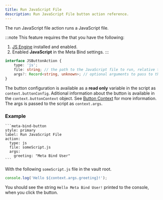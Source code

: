 ```yaml
---
title: Run JavaScript File
description: Run JavaScript File button action reference.
---
```


The run JavaScript file action runs a JavaScript file.

:::note
This feature requires the that you have the following:

1. [JS Engine](https://github.com/mProjectsCode/obsidian-js-engine-plugin) installed and enabled.
2. Enabled **JavaScript** in the Meta Bind settings.
   :::

```ts
interface JSButtonAction {
	type: 'js';
	file: string; // the path to the JavaScript file to run, relative to the vault root
	args?: Record<string, unknown>; // optional arguments to pass to the script (available in the script as `context.args`)
}
```

The button configuration is available as a **read only** variable in the script as `context.buttonConfig`.
Aditional information about the button is available in the `context.buttonContext` object.
See [Button Context](/obsidian-meta-bind-plugin-docs/api/interfaces/buttoncontext/) for more information.
The args is passed to the script as `context.args`.

### Example

````custom_markdown {5-6}
```meta-bind-button
style: primary
label: Run JavaScript File
action:
  type: js
  file: someScript.js
  args:
    greeting: "Meta Bind User"
```
````

With the following `someScript.js` file in the vault root.

```js title="someScript.js"
console.log('Hello ${context.args.greeting}!');
```

You should see the string `Hello Meta Bind User!` printed to the console, when you click the button.
